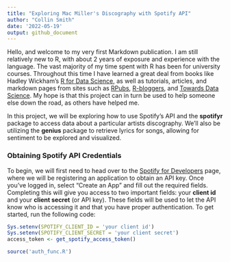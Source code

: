 ```yaml
---
title: "Exploring Mac Miller's Discography with Spotify API"
author: "Collin Smith"
date: '2022-05-19'
output: github_document
---
```


Hello, and welcome to my very first Markdown publication. I am still relatively new to R, with about 2 years of exposure and experience with the language. The vast majority of my time spent with R has been for university courses. Throughout this time I have learned a great deal from books like Hadley Wickham's [R for Data Science](https://r4ds.had.co.nz/), as well as tutorials, articles, and markdown pages from sites such as [RPubs](https://rpubs.com/), [R-bloggers](https://www.r-bloggers.com/), and [Towards Data Science](https://towardsdatascience.com/). My hope is that this project can in turn be used to help someone else down the road, as others have helped me.

In this project, we will be exploring how to use Spotify's API and the **spotifyr** package to access data about a particular artists discography. We'll also be utilizing the **genius** package to retrieve lyrics for songs, allowing for sentiment to be explored and visualized.

### Obtaining Spotify API Credentials

To begin, we will first need to head over to the [Spotify for Developers](https://developer.spotify.com/dashboard/) page, where we will be registering an application to obtain an API key. Once you've logged in, select "Create an App" and fill out the required fields. Completing this will give you access to two important fields: your **client id** and your **client secret** (or API key). These fields will be used to let the API know who is accessing it and that you have proper authentication. To get started, run the following code:

```r
Sys.setenv(SPOTIFY_CLIENT_ID = 'your client id')
Sys.setenv(SPOTIFY_CLIENT_SECRET = 'your client secret')
access_token <- get_spotify_access_token()
```

```r
source('auth_func.R')
```
